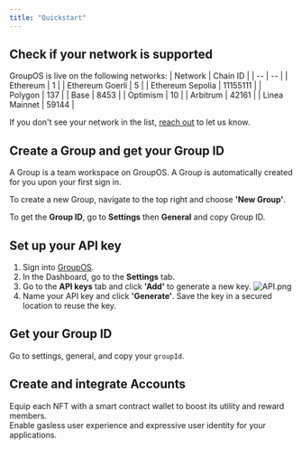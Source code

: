 ```yaml
---
title: "Quickstart"
---
```


## Check if your network is supported

GroupOS is live on the following networks:
| Network | Chain ID |
| -- | -- |
| Ethereum | 1 |
| Ethereum Goerli | 5 |
| Ethereum Sepolia | 11155111 |
| Polygon | 137 |
| Base | 8453 | 
| Optimism | 10 |
| Arbitrum | 42161 |
| Linea Mainnet | 59144 |

If you don't see your network in the list, [reach out](https://t.me/+euGUz7RfKxFhOWZh) to let us know.

## Create a Group and get your Group ID 
A Group is a team workspace on GroupOS. A Group is automatically created for you upon your first sign in.

To create a new Group, navigate to the top right and choose **'New Group'**.

To get the **Group ID**, go to **Settings** then **General** and copy Group ID.

## Set up your API key

1. Sign into [GroupOS](https://groupos.xyz/). 
2. In the Dashboard, go to the **Settings** tab.
3. Go to the **API keys** tab and click **'Add'** to generate a new key.
![API.png](https://station-images.nyc3.digitaloceanspaces.com/8e6e553e-1da4-4501-ac64-52094d9c1a0d.png)
4. Name your API key and click **'Generate'**. 
<Warning>Save the key in a secured location to reuse the key.</Warning>

## Get your Group ID
Go to settings, general, and copy your `groupId`. 

## Create and integrate Accounts

<CardGroup cols={2}>
    <Card
    title="NFT Accounts"
    icon="image"
    iconType="solid"
    href="/nft-accounts/new-collection"
  >
    <div style={{ paddingTop: "8px", fontSize: "14px" }}>
      Equip each NFT with a smart contract wallet to boost its utility and reward members.
    </div>
  </Card>
  <Card
    title="Smart Accounts"
    icon="browser"
    iconType="solid"
    href="/smart-accounts/new-collection"
  >
    <div style={{ paddingTop: "8px", fontSize: "14px" }}>
      Enable gasless user experience and expressive user identity for your applications.
    </div>
  </Card>
</CardGroup>
